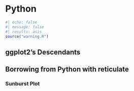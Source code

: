 # Python {#sec-python}

```r
#| echo: false
#| message: false
#| results: asis
source("warning.R")
```

## ggplot2’s Descendants

## Borrowing from Python with reticulate

### Sunburst Plot